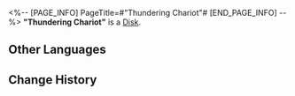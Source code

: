 <%-- [PAGE_INFO]
PageTitle=#"Thundering Chariot"#
[END_PAGE_INFO] --%>
{{Item Infobox
|id          = 210211
|image       = Item Thundering Chariot.png
|type        = Disk
|invCategory = Valuables
|rarity      = 3
|effect      = A record that can be played on the Express' phonograph. It might be a chance acquisition or a gift from someone else. All sorts of memories surge up when the music plays &mdash; the smiles, encounters, touches, and the excitement of battle. Maybe that is why people still collect records even as society rapidly advances.<br />The current record contains the track "Thundering Chariot."
|description = <br />''Thunder roars and rumbles, after lightning flashes and tears the skyfall.''
}}
'''"Thundering Chariot"''' is a [[Disk]].

==Other Languages==
{{Other Languages
|en   = "Thundering Chariot"
|zhs  = 《雷车动地》
|zht  = 〈雷車動地〉
|ja   = 『雷車動地』
|ko   = ≪대지를 흔드는 우뢰≫
|es   = El trueno asola la tierra
|fr   = « Thundering Chariot »
|ru   = Thundering Chariot
|th   = "Thundering Chariot"
|vi   = "Sấm Giội Mặt Đất"
|de   = „Donner erschüttert die Erde“
|id   = "Thundering Chariot"
|pt   = "Thundering Chariot"
}}

==Change History==
{{Change History|2.0}}
